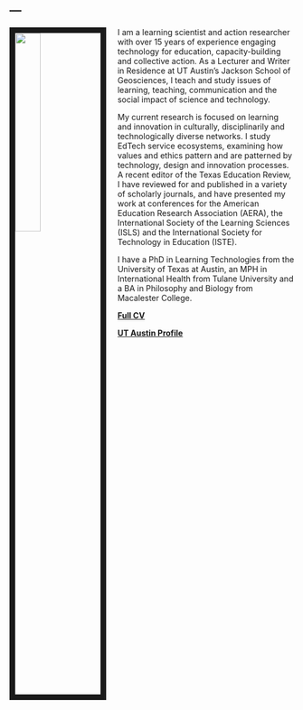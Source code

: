 ---
---

<link rel="stylesheet" href="styles.css" type="text/css">

<img src="./images/papendieck.jpg" style="width:30%; border:10px solid; margin-right: 20px" align="left">

I am a learning scientist and action researcher with over 15 years of experience engaging technology for education, capacity-building and collective action. As a Lecturer and Writer in Residence at UT Austin's Jackson School of Geosciences, I teach and study issues of learning, teaching, communication and the social impact of science and technology.  

My current research is focused on learning and innovation in culturally, disciplinarily and technologically diverse networks. I study EdTech service ecosystems, examining how values and ethics pattern and are patterned by technology, design and innovation processes. A recent editor of the Texas Education Review, I have reviewed for and published in a variety of scholarly journals, and have presented my work at conferences for the American Education Research Association (AERA), the International Society of the Learning Sciences (ISLS) and the International Society for Technology in Education (ISTE). 

I have a PhD in Learning Technologies from the University of Texas at Austin, an MPH in International Health from Tulane University and a BA in Philosophy and Biology from Macalester College. 

[**Full CV**](https://utexas.app.box.com/v/Papendieck-CV)

[**UT Austin Profile**](http://www.jsg.utexas.edu/researcher/adam_papendieck/)